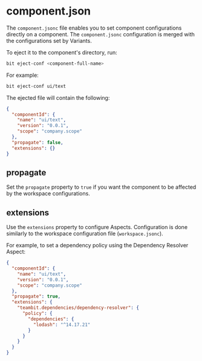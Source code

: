 # component.json

The `component.jsonc` file enables you to set component configurations directly on a component. The `component.jsonc` configuration is merged with the configurations set by Variants.

To eject it to the component's directory, run:

```bash
bit eject-conf <component-full-name>
```

For example:

```bash
bit eject-conf ui/text
```

The ejected file will contain the following:

```json
{
  "componentId": {
    "name": "ui/text",
    "version": "0.0.1",
    "scope": "company.scope"
  },
  "propagate": false,
  "extensions": {}
}
```

## propagate

Set the `propagate` property to `true` if you want the component to be affected by the workspace configurations.

## extensions

Use the `extensions` property to configure Aspects. Configuration is done similarly to the workspace configuration file (`workspace.jsonc`).

For example, to set a dependency policy using the Dependency Resolver Aspect:

```json
{
  "componentId": {
    "name": "ui/text",
    "version": "0.0.1",
    "scope": "company.scope"
  },
  "propagate": true,
  "extensions": {
    "teambit.dependencies/dependency-resolver": {
      "policy": {
        "dependencies": {
          "lodash": "^14.17.21"
        }
      }
    }
  }
}
```
